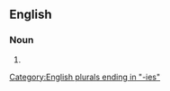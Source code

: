 ==English==

===Noun===
{{head|en|noun form}}

# {{plural of|baneberry|lang=en}}

[[Category:English plurals ending in "-ies"]]